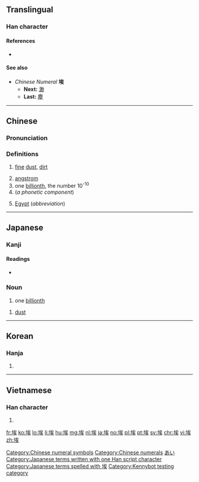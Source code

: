 ==Translingual==

===Han character===
{{Han char|rn=32|rad=土|as=07|sn=10|four=43134|canj=GIOK|ids=⿰土矣}}

====References====
* {{Han ref|kx=0229.190|dkj=05107|dj=0465.090|hdz=10447.150|uh=57C3|ud=22467|bh=AE4A|bd=44618}}

====See also====
* ''Chinese Numeral'' '''埃'''
** '''Next:''' [[渺]]
** '''Last:''' [[塵]]

[[Category:Chinese numeral symbols]]
[[Category:Chinese numerals]]

----

==Chinese==
{{zh-forms}}

===Pronunciation===
{{zh-pron
|m=āi
|c=aai1,oi1
|h=pfs=âi
|mn=ia
|w=3e,3i
|mc=y
|oc=y
|ma=
|cat=n,num,pn
}}

===Definitions===
{{zh-hanzi}}

# [[fine]] [[dust]], [[dirt]]
#: {{zh-l|塵埃|tr=chén'āi|dust}}
# [[angstrom]]
# one [[billionth]], the number 10<sup>-10</sup>
# (''a phonetic component'')
#: {{zh-l|埃及|Āijí|Egypt}}
#: {{zh-l|埃塞俄比亞|Āisài'ébǐyà|Abyssinia}}
#: {{zh-l|蘇維埃|sūwéi'āi|soviet}}
# [[Egypt]] (''abbreviation'')

----

==Japanese==

===Kanji===
{{ja-kanji|grade=}}

====Readings====
* {{ja-readings|goon=[[あい]] (ai)|kanon=[[あい]] (ai)|kun=[[ちり]] (chiri), [[ほこり]] (hokori)}}

===Noun===
{{ja-noun|あい}} 

# one [[billionth]]

{{ja-noun|ほこり}}

# [[dust]]

[[Category:Japanese numeral symbols|あい]]
[[Category:Japanese terms written with one Han script character]]
[[Category:Japanese terms spelled with 埃]]

----

==Korean==

===Hanja===
{{ko-hanja|hangeul=애|mr=ae}}

# {{defn|lang=ko|sort=土07}}

----

==Vietnamese==

===Han character===
{{vi-hantu|[[ai]]}}

# {{defn|lang=vi|sort=土07}}

[[Category:Kennybot testing category]]

[[fr:埃]]
[[ko:埃]]
[[lo:埃]]
[[li:埃]]
[[hu:埃]]
[[mg:埃]]
[[nl:埃]]
[[ja:埃]]
[[no:埃]]
[[pl:埃]]
[[pt:埃]]
[[sv:埃]]
[[chr:埃]]
[[vi:埃]]
[[zh:埃]]